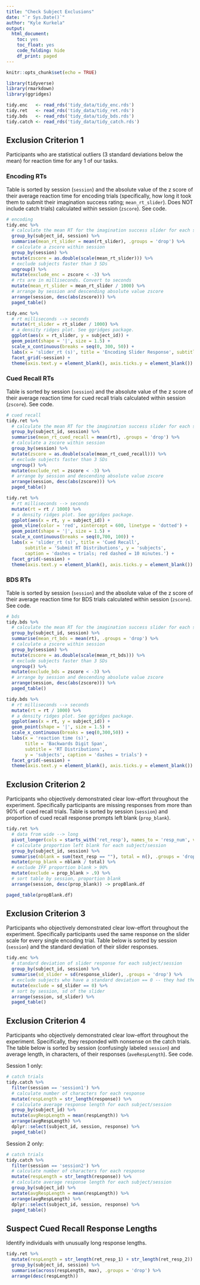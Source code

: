 ```yaml
---
title: "Check Subject Exclusions"
date: "`r Sys.Date()`"
author: "Kyle Kurkela"
output: 
  html_document: 
    toc: yes
    toc_float: yes
    code_folding: hide
    df_print: paged
---
```


```r
knitr::opts_chunk$set(echo = TRUE)

library(tidyverse)
library(rmarkdown)
library(ggridges)

tidy.enc   <- read_rds('tidy_data/tidy_enc.rds')
tidy.ret   <- read_rds('tidy_data/tidy_ret.rds')
tidy.bds   <- read_rds('tidy_data/tidy_bds.rds')
tidy.catch <- read_rds('tidy_data/tidy_catch.rds')
```

## Exclusion Criterion 1

Participants who are statistical outliers (3 standard deviations below the mean)
for reaction time for any 1 of our tasks.

### Encoding RTs

Table is sorted by session (`session`) and the absolute value of the z score of their average reaction time for encoding trials (specifically, how long it took them to submit their imagination success rating; `mean_rt_slider`). Does NOT include catch trials) calculated within session (`zscore`). See code.  

```r
# encoding
tidy.enc %>%
  # calculate the mean RT for the imagination success slider for each subject/session
  group_by(subject_id, session) %>%
  summarise(mean_rt_slider = mean(rt_slider), .groups = 'drop') %>%
  # calculate a zscore within session
  group_by(session) %>%
  mutate(zscore = as.double(scale(mean_rt_slider))) %>%
  # exclude subjects faster than 3 SDs
  ungroup() %>%
  mutate(exclude_enc = zscore < -3) %>%
  # rts are in milliseconds. Convert to seconds
  mutate(mean_rt_slider = mean_rt_slider / 1000) %>%
  # arrange by session and descending absolute value zscore
  arrange(session, desc(abs(zscore))) %>%
  paged_table()
```

```r
tidy.enc %>%
  # rt milliseconds --> seconds
  mutate(rt_slider = rt_slider / 1000) %>%
  # a density ridges plot. See ggridges package.
  ggplot(aes(x = rt_slider, y = subject_id)) +
  geom_point(shape = '|', size = 1.5) +
  scale_x_continuous(breaks = seq(0, 300, 50)) +
  labs(x = 'slider_rt (s)', title = 'Encoding Slider Response', subtitle = 'RT Distributions', y = 'subjects') +
  facet_grid(~session) +
  theme(axis.text.y = element_blank(), axis.ticks.y = element_blank())
```

### Cued Recall RTs

Table is sorted by session (`session`) and the absolute value of the z score of their average reaction time for cued recall trials calculated within session (`zscore`). See code.  

```r
# cued recall
tidy.ret %>%
  # calculate the mean RT for the imagination success slider for each subject/session
  group_by(subject_id, session) %>%
  summarise(mean_rt_cued_recall = mean(rt), .groups = 'drop') %>%
  # calculate a zscore within session
  group_by(session) %>%
  mutate(zscore = as.double(scale(mean_rt_cued_recall))) %>%
  # exclude subjects faster than 3 SDs
  ungroup() %>%
  mutate(exclude_ret = zscore < -3) %>%
  # arrange by session and descending absolute value zscore
  arrange(session, desc(abs(zscore))) %>%
  paged_table()
```

```r
tidy.ret %>%
  # rt milliseconds --> seconds
  mutate(rt = rt / 1000) %>%
  # a density ridges plot. See ggridges package.
  ggplot(aes(x = rt, y = subject_id)) +
  geom_vline(color = 'red', xintercept = 600, linetype = 'dotted') +
  geom_point(shape = '|', size = 1.5) +
  scale_x_continuous(breaks = seq(0,700, 100)) +
  labs(x = 'slider_rt (s)', title = 'Cued Recall', 
       subtitle = 'Submit RT Distributions', y = 'subjects', 
       caption = 'dashes = trials; red dashed = 10 minutes.') +
  facet_grid(~session) +
  theme(axis.text.y = element_blank(), axis.ticks.y = element_blank())
```

### BDS RTs

Table is sorted by session (`session`) and the absolute value of the z score of their average reaction time for BDS trials calculated within session (`zscore`). See code.  

```r
# bds
tidy.bds %>%
  # calculate the mean RT for the imagination success slider for each subject/session
  group_by(subject_id, session) %>%
  summarise(mean_rt_bds = mean(rt), .groups = 'drop') %>%
  # calculate a zscore within session
  group_by(session) %>%
  mutate(zscore = as.double(scale(mean_rt_bds))) %>%
  # exclude subjects faster than 3 SDs
  ungroup() %>%
  mutate(exclude_bds = zscore < -3) %>%
  # arrange by session and descending absolute value zscore
  arrange(session, desc(abs(zscore))) %>%
  paged_table()
```

```r
tidy.bds %>%
  # rt milliseconds --> seconds
  mutate(rt = rt / 1000) %>%
  # a density ridges plot. See ggridges package.
  ggplot(aes(x = rt, y = subject_id)) +
  geom_point(shape = '|', size = 1.5) +
  scale_x_continuous(breaks = seq(0,300,50)) +
  labs(x = 'reaction time (s)', 
       title = 'Backwards Digit Span', 
       subtitle = 'RT Distributions', 
       y = 'subjects', caption = 'dashes = trials') +
  facet_grid(~session) +
  theme(axis.text.y = element_blank(), axis.ticks.y = element_blank())
```

## Exclusion Criterion 2

Participants who objectively demonstrated clear low-effort throughout the experiment. Specifically participants are missing responses from more than 90% of cued recall trials. Table is sorted by session (`session`) and proportion of cued recall response prompts left blank (`prop_blank`).    

```r
tidy.ret %>%
  # data from wide --> long
  pivot_longer(cols = starts_with('ret_resp'), names_to = 'resp_num', values_to = 'text_resp') %>%
  # calculate proportion left blank for each subject/session
  group_by(subject_id, session) %>%
  summarise(nblank = sum(text_resp == ""), total = n(), .groups = 'drop') %>%
  mutate(prop_blank = nblank / total) %>%
  # exclude IFF proportion blank > 90%
  mutate(exclude = prop_blank > .9) %>%
  # sort table by session, proportion blank
  arrange(session, desc(prop_blank)) -> propBlank.df

paged_table(propBlank.df)
```

## Exclusion Criterion 3

Participants who objectively demonstrated clear low-effort throughout the experiment. Specifically participants used the same response on the slider scale for every single encoding trial. Table below is sorted by session (`session`) and the standard deviation of their slider responses.  

```r
tidy.enc %>%
  # standard deviation of slider response for each subject/session
  group_by(subject_id, session) %>%
  summarise(sd_slider = sd(response_slider), .groups = 'drop') %>%
  # exclude subjects who have a standard deviation == 0 -- they had the same response every time
  mutate(exclude = sd_slider == 0) %>%
  # sort by session, sd of the slider
  arrange(session, sd_slider) %>%
  paged_table()
```

## Exclusion Criterion 4

Participants who objectively demonstrated clear low-effort throughout the experiment. Specifically, they responded with nonsense on the catch trials. The table below is sorted by session (confusingly labeled `session`) and average length, in characters, of their responses (`aveRespLength`). See code.

Session 1 only:

```r
# catch trials
tidy.catch %>%
  filter(session == 'session1') %>%
  # calculate number of characters for each response
  mutate(respLength = str_length(response)) %>%
  # calculate average response length for each subject/session
  group_by(subject_id) %>%
  mutate(avgRespLength = mean(respLength)) %>% 
  arrange(avgRespLength) %>%
  dplyr::select(subject_id, session, response) %>%
  paged_table()
```

Session 2 only:

```r
# catch trials
tidy.catch %>%
  filter(session == 'session2') %>%
  # calculate number of characters for each response
  mutate(respLength = str_length(response)) %>%
  # calculate average response length for each subject/session
  group_by(subject_id) %>%
  mutate(avgRespLength = mean(respLength)) %>% 
  arrange(avgRespLength) %>%
  dplyr::select(subject_id, session, response) %>%
  paged_table()
```

## Suspect Cued Recall Response Lengths

Identify individuals with unusually long response lengths.

```r
tidy.ret %>% 
  mutate(respLength = str_length(ret_resp_1) + str_length(ret_resp_2)) %>% 
  group_by(subject_id, session) %>% 
  summarise(across(respLength, max), .groups = 'drop') %>% 
  arrange(desc(respLength))
```
